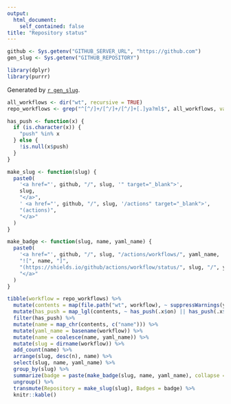 ```yaml
---
output:
  html_document:
    self_contained: false
title: "Repository status"
---
```


```r
github <- Sys.getenv("GITHUB_SERVER_URL", "https://github.com")
gen_slug <- Sys.getenv("GITHUB_REPOSITORY")

library(dplyr)
library(purrr)
```

Generated by [`r gen_slug`](`r github`/`r gen_slug`).


```r
all_workflows <- dir("wt", recursive = TRUE)
repo_workflows <- grep("^[^/]+/[^/]+/[^/]+[.]ya?ml$", all_workflows, value = TRUE)

has_push <- function(x) {
  if (is.character(x)) {
    "push" %in% x
  } else {
    !is.null(x$push)
  }
}

make_slug <- function(slug) {
  paste0(
    '<a href="', github, "/", slug, '" target="_blank">',
    slug,
    "</a>",
    ' <a href="', github, "/", slug, '/actions" target="_blank">',
    "(actions)",
    "</a>"
  )
}

make_badge <- function(slug, name, yaml_name) {
  paste0(
    '<a href="', github, "/", slug, "/actions/workflows/", yaml_name, '" target="_blank">',
    "![", name, "]",
    "(https://shields.io/github/actions/workflow/status/", slug, "/", yaml_name, "?label=", name, ")",
    "</a>"
  )
}

tibble(workflow = repo_workflows) %>%
  mutate(contents = map(file.path("wt", workflow), ~ suppressWarnings(yaml::read_yaml(.x, eval.expr = FALSE)))) %>%
  mutate(has_push = map_lgl(contents, ~ has_push(.x$on) || has_push(.x$"TRUE"))) %>%
  filter(has_push) %>%
  mutate(name = map_chr(contents, c("name"))) %>%
  mutate(yaml_name = basename(workflow)) %>%
  mutate(name = coalesce(name, yaml_name)) %>%
  mutate(slug = dirname(workflow)) %>%
  add_count(name) %>%
  arrange(slug, desc(n), name) %>%
  select(slug, name, yaml_name) %>%
  group_by(slug) %>%
  summarize(badge = paste(make_badge(slug, name, yaml_name), collapse = " ")) %>%
  ungroup() %>%
  transmute(Repository = make_slug(slug), Badges = badge) %>%
  knitr::kable()
```
